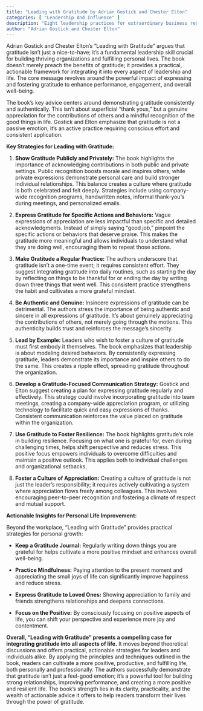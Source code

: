 ```yaml
---
title: "Leading with Gratitude by Adrian Gostick and Chester Elton"
categories: [ "Leadership And Influence" ]
description: "Eight leadership practices for extraordinary business results"
author: "Adrian Gostick and Chester Elton"
---
```

Adrian Gostick and Chester Elton's "Leading with Gratitude" argues that gratitude isn't just a nice-to-have; it's a fundamental leadership skill crucial for building thriving organizations and fulfilling personal lives.  The book doesn't merely preach the benefits of gratitude; it provides a practical, actionable framework for integrating it into every aspect of leadership and life.  The core message revolves around the powerful impact of expressing and fostering gratitude to enhance performance, engagement, and overall well-being.

The book's key advice centers around demonstrating gratitude consistently and authentically.  This isn't about superficial "thank yous," but a genuine appreciation for the contributions of others and a mindful recognition of the good things in life.  Gostick and Elton emphasize that gratitude is not a passive emotion; it’s an active practice requiring conscious effort and consistent application.

**Key Strategies for Leading with Gratitude:**

1. **Show Gratitude Publicly and Privately:** The book highlights the importance of acknowledging contributions in both public and private settings. Public recognition boosts morale and inspires others, while private expressions demonstrate personal care and build stronger individual relationships. This balance creates a culture where gratitude is both celebrated and felt deeply.  Strategies include using company-wide recognition programs, handwritten notes, informal thank-you’s during meetings, and personalized emails.

2. **Express Gratitude for Specific Actions and Behaviors:** Vague expressions of appreciation are less impactful than specific and detailed acknowledgments.  Instead of simply saying "good job," pinpoint the specific actions or behaviors that deserve praise. This makes the gratitude more meaningful and allows individuals to understand what they are doing well, encouraging them to repeat those actions.

3. **Make Gratitude a Regular Practice:** The authors underscore that gratitude isn't a one-time event; it requires consistent effort.  They suggest integrating gratitude into daily routines, such as starting the day by reflecting on things to be thankful for or ending the day by writing down three things that went well.  This consistent practice strengthens the habit and cultivates a more grateful mindset.

4. **Be Authentic and Genuine:**  Insincere expressions of gratitude can be detrimental.  The authors stress the importance of being authentic and sincere in all expressions of gratitude.  It's about genuinely appreciating the contributions of others, not merely going through the motions. This authenticity builds trust and reinforces the message's sincerity.

5. **Lead by Example:** Leaders who wish to foster a culture of gratitude must first embody it themselves.  The book emphasizes that leadership is about modeling desired behaviors.  By consistently expressing gratitude, leaders demonstrate its importance and inspire others to do the same.  This creates a ripple effect, spreading gratitude throughout the organization.

6. **Develop a Gratitude-Focused Communication Strategy:**  Gostick and Elton suggest creating a plan for expressing gratitude regularly and effectively. This strategy could involve incorporating gratitude into team meetings, creating a company-wide appreciation program, or utilizing technology to facilitate quick and easy expressions of thanks.  Consistent communication reinforces the value placed on gratitude within the organization.

7. **Use Gratitude to Foster Resilience:**  The book highlights gratitude's role in building resilience.  Focusing on what one is grateful for, even during challenging times, helps shift perspective and reduces stress.  This positive focus empowers individuals to overcome difficulties and maintain a positive outlook.  This applies both to individual challenges and organizational setbacks.

8. **Foster a Culture of Appreciation:**  Creating a culture of gratitude is not just the leader’s responsibility; it requires actively cultivating a system where appreciation flows freely among colleagues.  This involves encouraging peer-to-peer recognition and fostering a climate of respect and mutual support.

**Actionable Insights for Personal Life Improvement:**

Beyond the workplace, "Leading with Gratitude" provides practical strategies for personal growth:

* **Keep a Gratitude Journal:** Regularly writing down things you are grateful for helps cultivate a more positive mindset and enhances overall well-being.

* **Practice Mindfulness:** Paying attention to the present moment and appreciating the small joys of life can significantly improve happiness and reduce stress.

* **Express Gratitude to Loved Ones:**  Showing appreciation to family and friends strengthens relationships and deepens connections.

* **Focus on the Positive:**  By consciously focusing on positive aspects of life, you can shift your perspective and experience more joy and contentment.


**Overall, "Leading with Gratitude" presents a compelling case for integrating gratitude into all aspects of life.**  It moves beyond theoretical discussions and offers practical, actionable strategies for leaders and individuals alike.  By applying the principles and techniques outlined in the book, readers can cultivate a more positive, productive, and fulfilling life, both personally and professionally.  The authors successfully demonstrate that gratitude isn't just a feel-good emotion; it's a powerful tool for building strong relationships, improving performance, and creating a more positive and resilient life.  The book's strength lies in its clarity, practicality, and the wealth of actionable advice it offers to help readers transform their lives through the power of gratitude.

